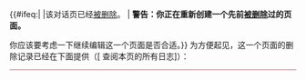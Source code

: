 <div id="recreate-deleted-warn">
{{#ifeq:{{NAMESPACE}}|{{TALKSPACE}}
|该对话页已经[[Wikipedia:删除守則|被删除]]。
| 
'''警告：你正在重新创建一个先前[[Wikipedia:删除守則|被删除]]过的页面。'''

你应该要考虑一下继续编辑这一个页面是否合适。}}
为方便起见，这一个页面的删除记录已经在下面提供<span class="plainlinks">（[{{fullurl:Special:Log|page={{urlencode:{{FULLPAGENAME}}}}}} 查阅本页的所有日志]）</span>：

<hr class="fmbox-warning-ruler" style="color: #BB7070; background-color: #BB7070;" />
</div>